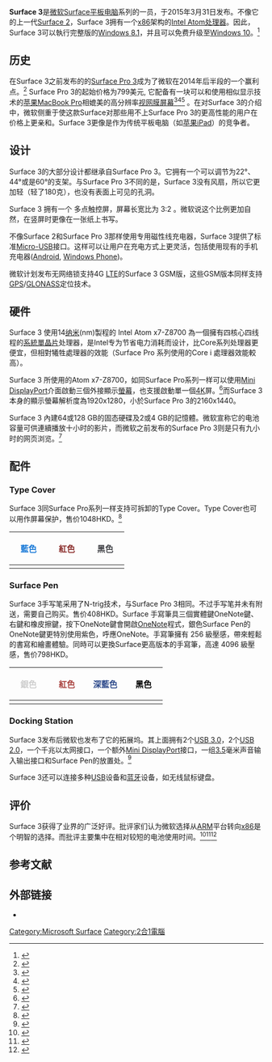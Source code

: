 
{{Infobox information appliance
| name         = Surface 3
| title        =
| aka          =
| logo         =
| image        = File:Surface3 CTHTC.jpg
| alt          = Surface 3 with its box in the background
| caption      = Surface 3
| developer    = [[微软|微软]]
| manufacturer = [[和硕联合科技|和硕]]
| family       = [[Microsoft_Surface|Surface]]
| type         = [[平板电脑|平板电脑]], [[变形本|变形本]]
| generation   = 3rd
| releasedate  = 2015年5月5日
| lifespan     =
| price        = $499–699 (美元)
| discontinued =
| unitssold    =
| unitsshipped =
| media        =
| os           = [[Windows_8.1|Windows 8.1]] [[64-bit|64-bit]]，可免费升级至[[Windows_10|Windows 10]]
| power        = 
| soc          =
| cpu          = Intel Atom x7-Z8700, quad-core 1.6 GHz, 2 MB cache (up to 2.40 GHz burst frequency)
| memory       = 2或4GB [[LPDDR3|LPDDR3]] 1600 MHz
| storage      = 64或128 GB
| memory card  = [[Secure_Digital#Mini-_and_micro-cards|microSD]] slot, up to 200 GB<ref name="SanDisk 200">{{cite web|title=World’s Highest Capacity microSD™ Card|url=http://www.sandisk.com/products/memory-cards/microsd/ultra-premium-edition/|website=SanDisk.com|accessdate=12 May 2015|archive-date=2015-05-15|archive-url=https://web.archive.org/web/20150515111608/http://www.sandisk.com/products/memory-cards/microsd/ultra-premium-edition|dead-url=no}}</ref>
| display      = {{convert|10.8|in|cm}}: ({{convert|9|in|cm}} by {{convert|6|in|cm}}) 1920x1280 (214 ppi) [[ClearType|ClearType]] screen with 3:2 [[aspect_ratio|aspect ratio]]
| graphics     = Intel HD Graphics
| sound        = 双前置扬声器
| input        = [[Multi-touch|Multi-touch]] [[touchscreen|touchscreen]]<br />[[Bluetooth|Bluetooth]] [[active_pen|active pen]], with underlying N-trig DuoSense technology (sold separately)<br />Type Cover detachable keyboard with [[touchpad|touchpad]] (sold separately)
| controllers  =
| camera       = '''Front''': 3.5 MP, 1080p HD<br />'''Rear''': 8 MP, 1080p HD
| touchpad     = 位于Type Cover上（单独售卖）
| connectivity = '''Wireless:'''<br />[[IEEE_802.11|802.11]] [[IEEE_802.11a-1999|a]]/[[IEEE_802.11b-1999|b]]/[[IEEE_802.11g-2003|g]]/[[IEEE_802.11n-2009|n]]/[[IEEE_802.11ac|ac]] [[Wi-Fi|Wi-Fi]]<br />[[Bluetooth_4.0|Bluetooth 4.0]] [[Bluetooth_low_energy|LE]]<br />'''Ports:'''<br />Full size [[USB_3.0|USB 3.0]]<br />[[Mini_DisplayPort|Mini DisplayPort]]<br />[[Phone_connector_(audio)#Computer_sound|3.5 mm audio socket]]<br />Cover port (proprietary)<br />Charging/Docking port (micro USB)<br />[[4G_LTE|4G LTE]] (with cellular model)
| platform     =
| service      = <!-- online service/s offered --> [[Windows_Store|Windows Store]], [[OneDrive|OneDrive]], [[Xbox_Music|Xbox Music]], [[List_of_Xbox_games_on_Windows|Xbox Games]], [[Xbox_Video|Xbox Video]]
| dimensions   = {{convert|10.51|in|cm}} ''(width)''<br />{{convert|7.36|in|cm}} ''(height)''<br />{{convert|0.34|in|mm}} ''(depth)''
| weight       = {{convert|1.37|lbs|g}}
| topgame      =
| compatibility=
| predecessor  = [[Microsoft_Surface_2|Microsoft Surface 2]]
| successor    =
| related      = [[Microsoft_Surface|Surface]]
| website      = {{url|http://www.microsoft.com/surface}}
}}
'''Surface 3'''是[[微软|微软]][[Microsoft_Surface|Surface]][[平板電腦|平板电脑]]系列的一员，于2015年3月31日发布。不像它的上一代[[Surface_2|Surface 2]]，Surface 3拥有一个[[x86|x86]]架构的[[Intel_Atom|Intel Atom]][[中央处理器|处理器]]。因此，Surface 3可以執行完整版的[[Windows_8.1|Windows 8.1]]，并且可以免费升级至[[Windows_10|Windows 10]]。<ref name="verge-surface3">{{cite web|title=Microsoft's Surface 3 is a $499 tablet that could be a full Windows laptop|url=http://www.theverge.com/2015/3/31/8317597/microsoft-surface-3-tablet-features|website=The Verge|accessdate=31 March 2015|archive-date=2015-06-02|archive-url=https://web.archive.org/web/20150602222410/http://www.theverge.com/2015/3/31/8317597/microsoft-surface-3-tablet-features|dead-url=no}}</ref>

== 历史 ==
在Surface 3之前发布的的[[Surface_Pro_3|Surface Pro 3]]成为了微软在2014年后半段的一个赢利点。<ref>{{Cite web |url=http://www.computerworld.com/article/2875990/microsofts-surface-line-up-posts-2nd-straight-profitable-quarter.html |title=存档副本 |accessdate=2015-06-08 |archive-date=2015-06-20 |archive-url=https://web.archive.org/web/20150620054435/http://www.computerworld.com/article/2875990/microsofts-surface-line-up-posts-2nd-straight-profitable-quarter.html |dead-url=no }}</ref> Surface Pro 3的起始价格为799美元, 它配备有一块可以和使用相似显示技术的[[MacBook_Pro|苹果MacBook Pro]]相媲美的高分辨率[[視網膜螢幕|视网膜屏幕]]<ref name="Yahoo">{{cite web |url=https://www.yahoo.com/tech/microsoft-surface-pro-3-review-if-you-had-to-be-a-86496376264.html |title=Smart, Versatile Surface Pro 3 Can Do It All — Maybe Even Lift the Windows 8 Curse |last=Pogue |first=David |date=May 22, 2014 |work=Yahoo Tech |publisher=Yahoo |accessdate=2014-05-24 |archive-date=2014-05-23 |archive-url=https://web.archive.org/web/20140523233330/https://www.yahoo.com/tech/microsoft-surface-pro-3-review-if-you-had-to-be-a-86496376264.html |dead-url=no }}</ref><ref name="Verge_review">{{cite web |url=http://www.theverge.com/2014/5/23/5743416/microsoft-surface-pro-3-review |title=Microsoft Surface Pro 3 review |last=Bohn |first=Dieter |date=May 23, 2014 |work=The Verge |publisher=Vox Media |accessdate=2014-05-24 |archive-date=2014-05-24 |archive-url=https://web.archive.org/web/20140524003859/http://www.theverge.com/2014/5/23/5743416/microsoft-surface-pro-3-review |dead-url=no }}</ref><ref name="BI_Pogue">{{cite web |url=http://www.businessinsider.com/surface-pro-3-david-pogue-review-2014-5 |title=POGUE: The Surface Pro 3 Is The One Time Windows 8 Isn't A Disaster |last=Eadicicco |first=Lisa |publisher=Business Insider |accessdate=2014-05-24 |archive-date=2014-05-23 |archive-url=https://web.archive.org/web/20140523230314/http://www.businessinsider.com/surface-pro-3-david-pogue-review-2014-5 |dead-url=no }}</ref> 。在对Surface 3的介绍中，微软侧重于使这款Surface对那些用不上Surface Pro 3的更高性能的用户在价格上更亲和。Surface 3更像是作为传统平板电脑（如[[iPad|苹果iPad]]）的竞争者。

== 设计 ==
Surface 3的大部分设计都继承自Surface Pro 3。它拥有一个可以调节为22°、44°或是60°的支架。与Surface Pro 3不同的是，Surface 3没有风扇，所以它更加轻（轻了180克），也没有表面上可见的孔洞。 

Surface 3 拥有一个 {{convert|10.8|in|cm}} 多点触控屏，屏幕长宽比为 3:2 。微软说这个比例更加自然，在竖屏时更像在一张纸上书写。{{citation needed|date=April 2015}}

不像Surface 2和Surface Pro 3那样使用专用磁性线充电器，Surface 3提供了标准[[Micro-USB|Micro-USB]]接口。这样可以让用户在充电方式上更灵活，包括使用现有的手机充电器([[Android|Android]], [[Windows_Phone|Windows Phone]])。

微软计划发布无网络锁支持4G [[LTE_(telecommunication)|LTE]]的Surface 3 GSM版，这些GSM版本同样支持[[GPS|GPS]]/[[GLONASS|GLONASS]]定位技术。

== 硬件 ==
Surface 3 使用14[[纳米|纳米]](nm)製程的 Intel Atom x7-Z8700 為一個擁有四核心四线程的[[系統單晶片|系統單晶片]]处理器，是Intel专为节省电力消耗而设计，比Core系列处理器更便宜，但相對犧牲處理器的效能（Surface Pro 系列使用的Core i 處理器效能較高）。 

Surface 3 所使用的Atom x7-Z8700，如同Surface Pro系列一样可以使用[[Mini_DisplayPort|Mini DisplayPort]]介面啟動三個外接顯示[[螢幕|螢幕]]，也支援啟動單一個[[4K_resolution|4K]]屏。<ref name="CPU World">{{Cite web|url = http://www.cpu-world.com/CPUs/Atom_x7/index.html|title = Intel Atom x7 microprocessors|date = |accessdate = April 2, 2015|website = CPU-World.com|publisher = |last = |first = |archive-date = 2015-04-07|archive-url = https://web.archive.org/web/20150407073753/http://www.cpu-world.com/CPUs/Atom_x7/index.html|dead-url = no}}</ref>而Surface 3本身的顯示螢幕解析度為1920x1280，小於Surface Pro 3的2160x1440。

Surface 3 內建64或128 GB的固态硬碟及2或4 GB的記憶體。微软宣称它的电池容量可供連續播放十小时的影片，而微软之前发布的Surface Pro 3则是只有九小时的网页浏览。<ref name="Introducing Surface 3">{{cite web|title=Introducing Surface 3|url=http://www.microsoft.com/surface/en-us/products/surface-3|website=Microsoft.com|accessdate=2 April 2015|archive-date=2014-11-30|archive-url=https://web.archive.org/web/2015/http://www.microsoft.com/surface/en-us/products/surface-3|dead-url=no}}</ref>

== 配件 ==
=== Type Cover ===
Surface 3同Surface Pro系列一样支持可拆卸的Type Cover。Type Cover也可以用作屏幕保护，售价1048HKD。<ref name="Extreme Tech">{{Cite news|url = http://www.extremetech.com/computing/202353-microsoft-unveils-499-surface-3-tablet-running-real-windows|title = Microsoft unveils $499 Surface 3 tablet running real Windows|last = Lendino|first = Jamie|date = |work = March 31, 2015|access-date = April 2, 2015|publisher = |archive-date = 2015-05-24|archive-url = https://web.archive.org/web/20150524172029/http://www.extremetech.com/computing/202353-microsoft-unveils-499-surface-3-tablet-running-real-windows|dead-url = no}}</ref>
{| class="wikitable" style="height: 40px"
! scope="col" width="60" |<font color=1778D7>藍色
! scope="col" width="60" |<font color=8A2C2A>紅色
! scope="col" width="60" |<font color=424348>黑色
|- style="height: 30px"
|bgcolor="1778D7"| ||bgcolor="8A2C2A"| ||bgcolor="424348"|
|}

=== Surface Pen ===
Surface 3手写笔采用了N-trig技术，与Surface Pro 3相同。不过手写笔并未有附送，需要自己购买。售价408HKD。Surface 手寫筆具三個實體鍵OneNote鍵、右鍵和橡皮擦鍵，按下OneNote鍵會開啟[[Microsoft_OneNote|OneNote]]程式，銀色Surface Pen的OneNote鍵更特別使用紫色，呼應OneNote。手寫筆擁有 256 級壓感，帶來輕鬆的書寫和繪畫體驗。同時可以更換Surface更高版本的手寫筆，高達 4096 級壓感，售价798HKD。

{| class="wikitable" style="height: 40px"
! scope="col" width="60" |<font color=CDCDCD>銀色
! scope="col" width="60" |<font color=A8403D>紅色
! scope="col" width="60" |<font color=2A4789>深藍色
! scope="col" width="60" |<font color=000000>黑色
|- style="height: 30px"
|bgcolor="CDCDCD"| ||bgcolor="A8403D"| ||bgcolor="2A4789"| ||bgcolor="000000"| 
|}

=== Docking Station ===
Surface 3发布后微软也发布了它的拓展坞。其上面拥有2个[[USB_3.0|USB 3.0]]，2个[[USB_2.0|USB 2.0]]，一个千兆以太网接口，一个额外[[Mini_DisplayPort|Mini DisplayPort]]接口，一组[[Phone_connector_(audio)#Computer_sound|3.5]]毫米声音输入输出接口和Surface Pen的放置处。<ref>{{cite web|title=New Surface 3 Docking Station Features 4 USB Ports, Storage for Surface Pen, Mini DisplayPort And More|url=http://microsoft-news.com/new-surface-3-docking-station-features-4-usb-ports-storage-for-surface-pen-mini-displayport-and-more/|website=Microsoft-News.com|accessdate=6 April 2015|date=31 March 2015|archive-date=2015-05-21|archive-url=https://web.archive.org/web/20150521191704/http://microsoft-news.com/new-surface-3-docking-station-features-4-usb-ports-storage-for-surface-pen-mini-displayport-and-more/|dead-url=no}}</ref>

Surface 3还可以连接多种[[USB|USB]]设备和[[蓝牙|蓝牙]]设备，如无线鼠标键盘。

== 评价 ==
Surface 3获得了业界的广泛好评。批评家们认为微软选择从[[ARM_architecture|ARM]]平台转向[[x86|x86]]是个明智的选择。而批评主要集中在相对较短的电池使用时间。<ref name="AT_r">{{cite web|last1=Howse|first1=Brett|title=The Surface 3 Review|url=http://www.anandtech.com/show/9219/the-surface-3-review|website=AnadTech.com|accessdate=8 June 2015|date=4 May 2015|archive-date=2015-06-09|archive-url=https://web.archive.org/web/20150609193704/http://anandtech.com/show/9219/the-surface-3-review|dead-url=no}}</ref><ref name="E_r">{{cite web|last1=Hardawar|first1=Devindra|title=Surface 3 review: Finally, a cheap Surface you'd actually want|url=http://www.engadget.com/2015/04/15/surface-3-review/|website=Engadget.com|accessdate=8 June 2015|date=15 April 2015|archive-date=2015-06-16|archive-url=https://web.archive.org/web/20150616165114/http://www.engadget.com/2015/04/15/surface-3-review/|dead-url=no}}</ref><ref name="DT_r">{{cite web|last1=Smith|first1=Matt|title=The new Surface 3 runs full-blown Windows 8.1 just like its Pro sibling|url=http://www.digitaltrends.com/computing/microsoft-surface-3-review/|website=DigitalTrends.com|accessdate=8 June 2015|archive-date=2015-06-07|archive-url=https://web.archive.org/web/20150607140127/http://www.digitaltrends.com/computing/microsoft-surface-3-review/|dead-url=no}}</ref>

== 参考文献 ==
{{reflist}}

==外部链接==
* {{official website|http://www.microsoft.com/surface/products/surface-3}}


{{Windows tablets}}
{{Microsoft}}

[[Category:Microsoft_Surface|Category:Microsoft Surface]]
[[Category:2合1電腦|Category:2合1電腦]]